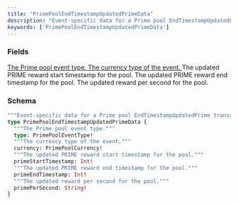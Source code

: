 ```yaml
---
title: "PrimePoolEndTimestampUpdatedPrimeData"
description: "Event-specific data for a Prime pool EndTimestampUpdatedPrime transaction."
keywords: ['PrimePoolEndTimestampUpdatedPrimeData']
---
```


### Fields

<a href="/api-reference/types/primepooleventtype">
  <ResponseField name="type" type="PrimePoolEventType!" required>
    The Prime pool event type.
  </ResponseField>
</a>

<a href="/api-reference/types/primepoolcurrency">
  <ResponseField name="currency" type="PrimePoolCurrency!" required>
    The currency type of the event.
  </ResponseField>
</a>

<ResponseField name="primeStartTimestamp" type="Int!" required>
  The updated PRIME reward start timestamp for the pool.
</ResponseField>

<ResponseField name="primeEndTimestamp" type="Int!" required>
  The updated PRIME reward end timestamp for the pool.
</ResponseField>

<ResponseField name="primePerSecond" type="String!" required>
  The updated reward per second for the pool.
</ResponseField>

### Schema


```graphql 
"""Event-specific data for a Prime pool EndTimestampUpdatedPrime transaction."""
type PrimePoolEndTimestampUpdatedPrimeData {
  """The Prime pool event type."""
  type: PrimePoolEventType!
  """The currency type of the event."""
  currency: PrimePoolCurrency!
  """The updated PRIME reward start timestamp for the pool."""
  primeStartTimestamp: Int!
  """The updated PRIME reward end timestamp for the pool."""
  primeEndTimestamp: Int!
  """The updated reward per second for the pool."""
  primePerSecond: String!
}
```
